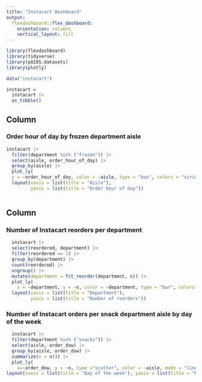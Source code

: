 ```yaml
---
title: "Instacart Dashboard"
output: 
  flexdashboard::flex_dashboard:
    orientation: columns
    vertical_layout: fill
---
```


```r
library(flexdashboard)
library(tidyverse)
library(p8105.datasets)
library(plotly)

data("instacart")

instacart = 
  instacart |> 
  as_tibble()
```

Column {data-width=650}
-----------------------------------------------------------------------

### Order hour of day by frozen department aisle

```r

instacart |> 
  filter(department %in% ("frozen")) |>
  select(aisle, order_hour_of_day) |> 
  group_by(aisle) |> 
  plot_ly(
  y = ~order_hour_of_day, color = ~aisle, type = "box", colors = "viridis") |> 
  layout(xaxis = list(title = "Aisle"),
         yaxis = list(title = "Order hour of day"))
    
```

Column {data-width=350}
-----------------------------------------------------------------------

### Number of Instacart reorders per department

```r
  instacart |> 
  select(reordered, department) |> 
  filter(reordered == 1) |> 
  group_by(department) |>
  count(reordered) |> 
  ungroup() |> 
  mutate(department = fct_reorder(department, n)) |> 
  plot_ly(
    x = ~department, y = ~n, color = ~department, type = "bar", colors = "viridis") |> 
  layout(xaxis = list(title = "Department"),
         yaxis = list(title = "Number of reorders"))
```


### Number of Instacart orders per snack department aisle by day of the week

```r
  instacart |> 
  filter(department %in% ("snacks")) |> 
  select(aisle, order_dow) |> 
  group_by(aisle, order_dow) |> 
  summarize(n = n()) |> 
  plot_ly(
    x=~order_dow, y = ~n, type ="scatter", color = ~aisle, mode = "lines", colors = "viridis") |> 
layout(xaxis = list(title = "Day of the week"), yaxis = list(title = "Number of orders"))
```

